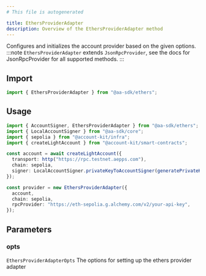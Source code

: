 ```yaml
---
# This file is autogenerated

title: EthersProviderAdapter
description: Overview of the EthersProviderAdapter method
---
```


Configures and initializes the account provider based on the given options.
:::note
`EthersProviderAdapter` extends `JsonRpcProvider`, see the docs for JsonRpcProvider for all supported methods.
:::

## Import

```ts
import { EthersProviderAdapter } from "@aa-sdk/ethers";
```

## Usage

```ts
import { AccountSigner, EthersProviderAdapter } from "@aa-sdk/ethers";
import { LocalAccountSigner } from "@aa-sdk/core";
import { sepolia } from "@account-kit/infra";
import { createLightAccount } from "@account-kit/smart-contracts";

const account = await createLightAccount({
  transport: http("https://rpc.testnet.aepps.com"),
  chain: sepolia,
  signer: LocalAccountSigner.privateKeyToAccountSigner(generatePrivateKey()),
});

const provider = new EthersProviderAdapter({
  account,
  chain: sepolia,
  rpcProvider: "https://eth-sepolia.g.alchemy.com/v2/your-api-key",
});
```

## Parameters

### opts

`EthersProviderAdapterOpts`
The options for setting up the ethers provider adapter
